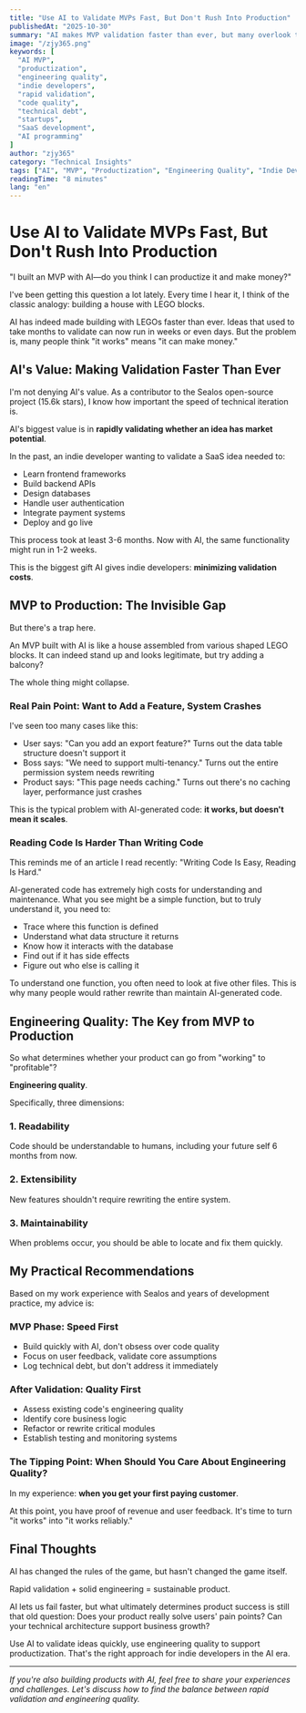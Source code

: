 ```yaml
---
title: "Use AI to Validate MVPs Fast, But Don't Rush Into Production"
publishedAt: "2025-10-30"
summary: "AI makes MVP validation faster than ever, but many overlook the gap between MVP and production. Engineering quality determines whether your product can go from 'working' to 'profitable'."
image: "/zjy365.png"
keywords: [
  "AI MVP",
  "productization",
  "engineering quality",
  "indie developers",
  "rapid validation",
  "code quality",
  "technical debt",
  "startups",
  "SaaS development",
  "AI programming"
]
author: "zjy365"
category: "Technical Insights"
tags: ["AI", "MVP", "Productization", "Engineering Quality", "Indie Development"]
readingTime: "8 minutes"
lang: "en"
---
```


# Use AI to Validate MVPs Fast, But Don't Rush Into Production

"I built an MVP with AI—do you think I can productize it and make money?"

I've been getting this question a lot lately. Every time I hear it, I think of the classic analogy: building a house with LEGO blocks.

AI has indeed made building with LEGOs faster than ever. Ideas that used to take months to validate can now run in weeks or even days. But the problem is, many people think "it works" means "it can make money."

## AI's Value: Making Validation Faster Than Ever

I'm not denying AI's value. As a contributor to the Sealos open-source project (15.6k stars), I know how important the speed of technical iteration is.

AI's biggest value is in **rapidly validating whether an idea has market potential**.

In the past, an indie developer wanting to validate a SaaS idea needed to:
- Learn frontend frameworks
- Build backend APIs
- Design databases
- Handle user authentication
- Integrate payment systems
- Deploy and go live

This process took at least 3-6 months. Now with AI, the same functionality might run in 1-2 weeks.

This is the biggest gift AI gives indie developers: **minimizing validation costs**.

## MVP to Production: The Invisible Gap

But there's a trap here.

An MVP built with AI is like a house assembled from various shaped LEGO blocks. It can indeed stand up and looks legitimate, but try adding a balcony?

The whole thing might collapse.

### Real Pain Point: Want to Add a Feature, System Crashes

I've seen too many cases like this:

- User says: "Can you add an export feature?" Turns out the data table structure doesn't support it
- Boss says: "We need to support multi-tenancy." Turns out the entire permission system needs rewriting
- Product says: "This page needs caching." Turns out there's no caching layer, performance just crashes

This is the typical problem with AI-generated code: **it works, but doesn't mean it scales**.

### Reading Code Is Harder Than Writing Code

This reminds me of an article I read recently: "Writing Code Is Easy, Reading Is Hard."

AI-generated code has extremely high costs for understanding and maintenance. What you see might be a simple function, but to truly understand it, you need to:

- Trace where this function is defined
- Understand what data structure it returns
- Know how it interacts with the database
- Find out if it has side effects
- Figure out who else is calling it

To understand one function, you often need to look at five other files. This is why many people would rather rewrite than maintain AI-generated code.

## Engineering Quality: The Key from MVP to Production

So what determines whether your product can go from "working" to "profitable"?

**Engineering quality**.

Specifically, three dimensions:

### 1. Readability
Code should be understandable to humans, including your future self 6 months from now.

### 2. Extensibility
New features shouldn't require rewriting the entire system.

### 3. Maintainability
When problems occur, you should be able to locate and fix them quickly.

## My Practical Recommendations

Based on my work experience with Sealos and years of development practice, my advice is:

### MVP Phase: Speed First
- Build quickly with AI, don't obsess over code quality
- Focus on user feedback, validate core assumptions
- Log technical debt, but don't address it immediately

### After Validation: Quality First
- Assess existing code's engineering quality
- Identify core business logic
- Refactor or rewrite critical modules
- Establish testing and monitoring systems

### The Tipping Point: When Should You Care About Engineering Quality?

In my experience: **when you get your first paying customer**.

At this point, you have proof of revenue and user feedback. It's time to turn "it works" into "it works reliably."

## Final Thoughts

AI has changed the rules of the game, but hasn't changed the game itself.

Rapid validation + solid engineering = sustainable product.

AI lets us fail faster, but what ultimately determines product success is still that old question: Does your product really solve users' pain points? Can your technical architecture support business growth?

Use AI to validate ideas quickly, use engineering quality to support productization. That's the right approach for indie developers in the AI era.

---

*If you're also building products with AI, feel free to share your experiences and challenges. Let's discuss how to find the balance between rapid validation and engineering quality.*
